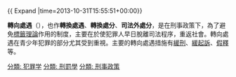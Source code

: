 {{Unreferenced|time=2013-10-31T15:55:51+00:00}}
{{ Expand |time=2013-10-31T15:55:51+00:00}}

{{刑罰學}}
'''轉向處遇'''（{{lang-en|Diversion action}}），也作'''轉換處遇'''、'''轉換處分'''、'''司法外處分'''，是在刑事政策下，為了避免[[標籤理論|標籤理論]]作用的制度，主要在於使犯罪人早日脫離司法程序，重返社會。轉向處遇在青少年犯罪的部分尤其受到重視。主要的轉向處遇措施有[[緩刑|緩刑]]、[[緩起訴|緩起訴]]、[[假釋|假釋]]等。

[[分類:_犯罪学|分類: 犯罪学]]
[[分類:_刑罰學|分類: 刑罰學]]
[[分類:_刑事政策|分類: 刑事政策]]